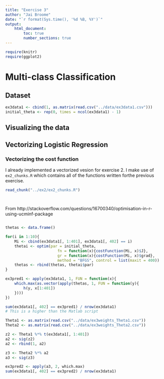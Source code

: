 ```yaml
---
title: "Exercise 3"
author: "Jai Broome"
date: "`r format(Sys.time(), '%d %B, %Y')`"
output: 
    html_document:
        toc: true
        number_sections: true
---
```


```r
require(knitr)
require(ggplot2)
```

# Multi-class Classification

## Dataset

```r
ex3data1 <- cbind(1, as.matrix(read.csv("../data/ex3data1.csv")))
initial_theta <- rep(0, times = ncol(ex3data1) - 1)
```

##  Visualizing the data

## Vectorizing Logistic Regression

### Vectorizing the cost function

I already implemented a vectorized vesion for exercise 2. I make use of `ex2_chunks.R` which contains all of the functions written forthe previous exercise.

```r
read_chunk("../ex2/ex2_chunks.R")
```

```r
```

```r
```

From http://stackoverflow.com/questions/16700340/optimisation-in-r-using-ucminf-package

```r
```

```r
thetas <- data.frame()

for(i in 1:10){
    Mi <- cbind(ex3data1[, 1:401], ex3data1[, 402] == i)
    thetai <- optim(par = initial_theta,
                       fn = function(x){costFunction(Mi, x)$J},
                       gr = function(x){costFunction(Mi, x)$grad},
                       method = "BFGS", control = list(maxit = 400))
    thetas <- rbind(thetas, thetai$par)
}

```

```r
ex3pred1 <- apply(ex3data1, 1, FUN = function(x){
    which.max(as.vector(apply(thetas, 1, FUN = function(y){
        h(y, x[1:401])
    })))
})

sum(ex3data1[, 402] == ex3pred1) / nrow(ex3data1)
# This is a higher than the Matlab script

Theta1 <- as.matrix(read.csv("../data/ex3weights_Theta1.csv"))
Theta2 <- as.matrix(read.csv("../data/ex3weights_Theta2.csv"))

z2 <- Theta1 %*% t(ex3data1[, 1:401])
a2 <- sig(z2)
a2 <- rbind(1, a2)

z3 <- Theta2 %*% a2
a3 <- sig(z3)

ex3pred2 <- apply(a3, 2, which.max)
sum(ex3data1[, 402] == ex3pred2) / nrow(ex3data1)

```

